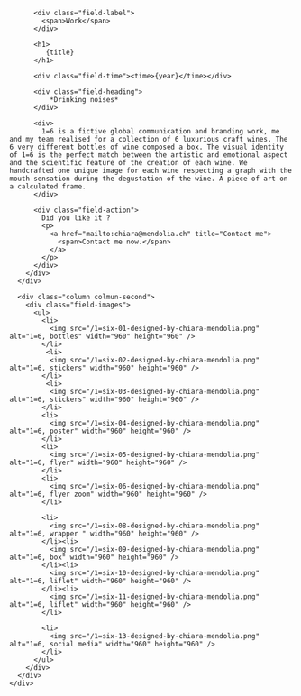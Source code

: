

<Layout class="work" title={title}>
  <main class="region-content work">
    <div class="region">
      <div class="column column-first">
        <div class="field-body">

          <div class="field-label">
            <span>Work</span>
          </div>

          <h1>
             {title}
          </h1>

          <div class="field-time"><time>{year}</time></div>

          <div class="field-heading">
              *Drinking noises*
          </div>

          <div>
            1=6 is a fictive global communication and branding work, me and my team realised for a collection of 6 luxurious craft wines. The 6 very different bottles of wine composed a box. The visual identity of 1=6 is the perfect match between the artistic and emotional aspect and the scientific feature of the creation of each wine. We handcrafted one unique image for each wine respecting a graph with the mouth sensation during the degustation of the wine. A piece of art on a calculated frame.
          </div>

          <div class="field-action">
            Did you like it ?
            <p>
              <a href="mailto:chiara@mendolia.ch" title="Contact me">
                <span>Contact me now.</span>
              </a>
            </p>
          </div>
        </div>
      </div>

      <div class="column colmun-second">
        <div class="field-images">
          <ul>
            <li>
              <img src="/1=six-01-designed-by-chiara-mendolia.png" alt="1=6, bottles" width="960" height="960" />
            </li>
             <li>
              <img src="/1=six-02-designed-by-chiara-mendolia.png" alt="1=6, stickers" width="960" height="960" />
            </li>
             <li>
              <img src="/1=six-03-designed-by-chiara-mendolia.png" alt="1=6, stickers" width="960" height="960" />
            </li>
            <li>
              <img src="/1=six-04-designed-by-chiara-mendolia.png" alt="1=6, poster" width="960" height="960" />
            </li>
            <li>
              <img src="/1=six-05-designed-by-chiara-mendolia.png" alt="1=6, flyer" width="960" height="960" />
            </li>
            <li>
              <img src="/1=six-06-designed-by-chiara-mendolia.png" alt="1=6, flyer zoom" width="960" height="960" />
            </li>

            <li>
              <img src="/1=six-08-designed-by-chiara-mendolia.png" alt="1=6, wrapper " width="960" height="960" />
            </li><li>
              <img src="/1=six-09-designed-by-chiara-mendolia.png" alt="1=6, box" width="960" height="960" />
            </li><li>
              <img src="/1=six-10-designed-by-chiara-mendolia.png" alt="1=6, liflet" width="960" height="960" />
            </li><li>
              <img src="/1=six-11-designed-by-chiara-mendolia.png" alt="1=6, liflet" width="960" height="960" />
            </li>

            <li>
              <img src="/1=six-13-designed-by-chiara-mendolia.png" alt="1=6, social media" width="960" height="960" />
            </li>
          </ul>
        </div>
      </div>
    </div>

  </main>
</Layout>

